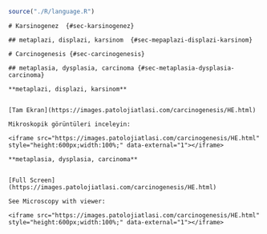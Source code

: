 
```r

source("./R/language.R")

```




```asis
# Karsinogenez  {#sec-karsinogenez} 

## metaplazi, displazi, karsinom  {#sec-mepaplazi-displazi-karsinom} 

```




```asis
# Carcinogenesis {#sec-carcinogenesis} 

## metaplasia, dysplasia, carcinoma {#sec-metaplasia-dysplasia-carcinoma} 

```




```asis

**metaplazi, displazi, karsinom**


[Tam Ekran](https://images.patolojiatlasi.com/carcinogenesis/HE.html)

Mikroskopik görüntüleri inceleyin:

<iframe src="https://images.patolojiatlasi.com/carcinogenesis/HE.html" style="height:600px;width:100%;" data-external="1"></iframe>

```




```asis

**metaplasia, dysplasia, carcinoma**


[Full Screen](https://images.patolojiatlasi.com/carcinogenesis/HE.html)

See Microscopy with viewer: 

<iframe src="https://images.patolojiatlasi.com/carcinogenesis/HE.html" style="height:600px;width:100%;" data-external="1"></iframe>

```


